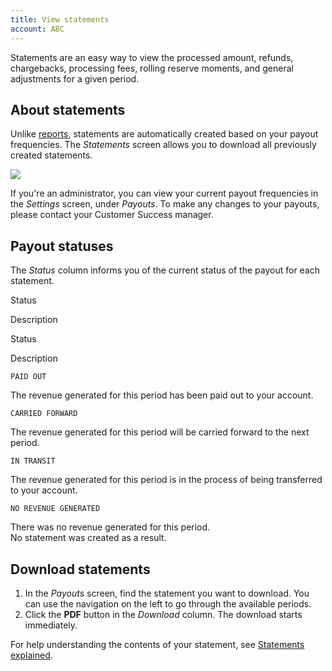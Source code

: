 ```yaml
---
title: View statements
account: ABC
---
```


Statements are an easy way to view the processed amount, refunds, chargebacks, processing fees, rolling reserve moments, and general adjustments for a given period.

About statements
----------------

Unlike [reports](/display/DOCS/Generate+reports), statements are automatically created based on your payout frequencies. The _Statements_ screen allows you to download all previously created statements.

![](/download/attachments/2785635/hub-statements.png?version=1&modificationDate=1586440459202&api=v2)

If you're an administrator, you can view your current payout frequencies in the _Settings_ screen, under _Payouts_. To make any changes to your payouts, please contact your Customer Success manager.

Payout statuses
---------------

The _Status_ column informs you of the current status of the payout for each statement.

Status

Description

Status

Description

`PAID OUT`

The revenue generated for this period has been paid out to your account.

`CARRIED FORWARD`

The revenue generated for this period will be carried forward to the next period.

`IN TRANSIT`

The revenue generated for this period is in the process of being transferred to your account.

`NO REVENUE GENERATED`

There was no revenue generated for this period.  
No statement was created as a result.

Download statements
-------------------

1.  In the _Payouts_ screen, find the statement you want to download. You can use the navigation on the left to go through the available periods.
2.  Click the **PDF** button in the _Download_ column. The download starts immediately.

For help understanding the contents of your statement, see [Statements explained](/display/DOCS/Statements+explained).
